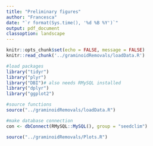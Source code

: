 ```yaml
---
title: "Preliminary figures"
author: "Francesca"
date: "`r format(Sys.time(), '%d %B %Y')`"
output: pdf_document
classoption: landscape
---
```


```r
knitr::opts_chunk$set(echo = FALSE, message = FALSE)
knitr::read_chunk('../graminoidRemovals/loadData.R')
```


```r
#load packages
library("tidyr")
library("plyr")
library("DBI")# also needs RMySQL installed
library("dplyr")
library("ggplot2")

#source functions
source("../graminoidRemovals/loadData.R")

#make database connection
con <- dbConnect(RMySQL::MySQL(), group = "seedclim")


```


```r
source("../graminoidRemovals/Plots.R")

```

